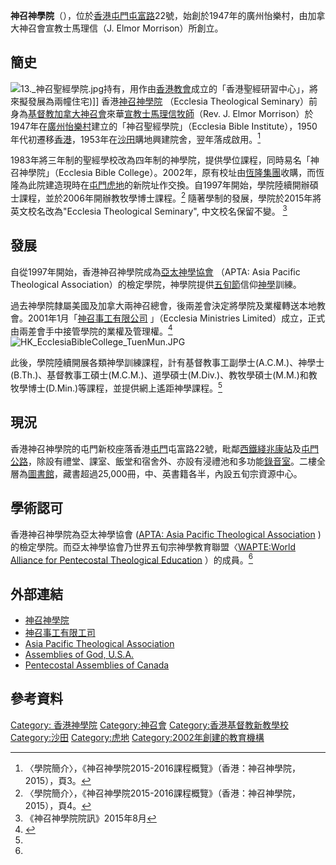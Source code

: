 '''神召神學院'''（{{lang-en|'''Ecclesia Theological Seminary'''}}），位於[[香港|香港]][[屯門|屯門]][[屯富路|屯富路]]22號，始創於1947年的廣州怡樂村，由加拿大神召會宣教士馬理信（J. Elmor Morrison）所創立。

==簡史==
[[File:13._神召聖經學院.jpg|thumb]]持有，用作由[[香港教會|香港教會]]成立的「香港聖經研習中心」，將來擬發展為兩幢住宅)]]
香港[http://www.ets.edu.hk 神召神學院] {{Wayback|url=http://www.ets.edu.hk/ |date=20210225132058 }}（Ecclesia Theological Seminary）前身為[[基督教|基督教]][[加拿大|加拿大]][[神召會|神召會]]來華[[宣教士|宣教士]][[馬理信|馬理信]][[牧師|牧師]]（Rev. J. Elmor Morrison）於1947年在[[廣州|廣州]][[怡樂村|怡樂村]]建立的「神召聖經學院」（Ecclesia Bible Institute），1950年代初遷移[[香港|香港]]，1953年在[[沙田_(香港)|沙田]]購地興建院舍，翌年落成啟用。<ref>〈學院簡介〉，《神召神學院2015-2016課程概覽》（香港：神召神學院，2015），頁3。</ref>

1983年將三年制的聖經學校改為四年制的神學院，提供學位課程，同時易名「神召神學院」（Ecclesia Bible College）。2002年，原有校址由[[恆隆集團|恆隆集團]]收購，而恆隆為此院建造現時在[[屯門|屯門]][[虎地|虎地]]的新院址作交換。自1997年開始，學院陸續開辦碩士課程，並於2006年開辦教牧學博士課程。<ref name="#1">〈學院簡介〉，《神召神學院2015-2016課程概覽》（香港：神召神學院，2015），頁4。</ref> 隨著學制的發展，學院於2015年將英文校名改為"Ecclesia Theological Seminary", 中文校名保留不變。 <ref>《神召神學院院訊》2015年8月</ref>

==發展==
自從1997年開始，香港神召神學院成為[http://apta-schools.org 亞太神學協會] {{Wayback|url=http://apta-schools.org/ |date=20210123213034 }}（APTA: Asia Pacific Theological Association）的檢定學院，神學院提供[[五旬節|五旬節]]信仰[[神學|神學]]訓練。

過去神學院隸屬美國及加拿大兩神召總會，後兩差會決定將學院及業權轉送本地教會。2001年1月「[http://www.emlhk.org 神召事工有限公司] {{Wayback|url=http://www.emlhk.org/ |date=20210128041006 }}」（Ecclesia Ministries Limited）成立，正式由兩差會手中接管學院的業權及管理權。<ref>{{Cite web |url=http://www.emlhk.org/ |title=存档副本 |access-date=2016-04-01 |archive-date=2021-01-28 |archive-url=https://web.archive.org/web/20210128041006/http://www.emlhk.org/ |dead-url=no }}</ref> [[File:HK_EcclesiaBibleCollege_TuenMun.JPG|thumb]]

此後，學院陸續開展各類神學訓練課程，計有基督教事工副學士(A.C.M.)、神學士(B.Th.)、基督教事工碩士(M.C.M.)、道學碩士(M.Div.)、教牧學碩士(M.M.)和教牧學博士(D.Min.)等課程，並提供網上遙距神學課程。<ref name="#1"/> 

==現況==
香港神召神學院的屯門新校座落香港[[屯門|屯門]]屯富路22號，毗鄰[[西鐵綫|西鐵綫]][[兆康站_(西鐵綫)|兆康站]]及[[屯門公路|屯門公路]]，除設有禮堂、課室、飯堂和宿舍外、亦設有浸禮池和多功能[[錄音室|錄音室]]。二樓全層為[[圖書館|圖書館]]，藏書超過25,000冊，中、英書籍各半，內設五旬宗資源中心。

==學術認可==
香港神召神學院為亞太神學協會 ([http://www.apta-schools.org APTA: Asia Pacific Theological Association] {{Wayback|url=http://www.apta-schools.org/ |date=20210123213034 }}) 的檢定學院。而亞太神學協會乃世界五旬宗神學教育聯盟〈[http://www.wapte.org WAPTE:World Alliance for Pentecostal Theological Education] {{Wayback|url=http://www.wapte.org/ |date=20210226095533 }}）的成員。<ref name="#1"/>

==外部連結==
* [http://www.ets.edu.hk/ 神召神學院] {{Wayback|url=http://www.ets.edu.hk/ |date=20210225132058 }}
* [http://www.emlhk.org/ 神召事工有限工司] {{Wayback|url=http://www.emlhk.org/ |date=20210128041006 }}
* [http://www.apta-schools.org/ Asia Pacific Theological Association] {{Wayback|url=http://www.apta-schools.org/ |date=20210123213034 }}
* [http://www.ag.org/ Assemblies of God, U.S.A.] {{Wayback|url=http://www.ag.org/ |date=20210428045134 }}
* [http://www.paoc.org/ Pentecostal Assemblies of Canada ] {{Wayback|url=http://www.paoc.org/ |date=20210424234036 }}

==參考資料==
{{reflist}}

{{香港宗教研修院校}}
[[Category:_香港神學院|Category: 香港神學院]]
[[Category:神召會|Category:神召會]]
[[Category:香港基督教新教學校|Category:香港基督教新教學校]]
[[Category:沙田|Category:沙田]]
[[Category:虎地|Category:虎地]]
[[Category:2002年創建的教育機構|Category:2002年創建的教育機構]]